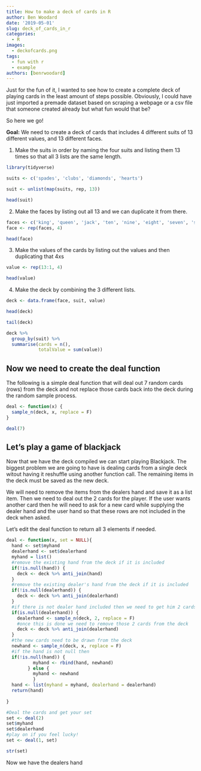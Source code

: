 ```yaml
---
title: How to make a deck of cards in R
author: Ben Woodard
date: '2019-05-01'
slug: deck_of_cards_in_r
categories:
  - R
images:
  - deckofcards.png
tags:
  - fun with r
  - example
authors: [benrwoodard]
---
```

Just for the fun of it, I wanted to see how to create a complete deck of playing cards in the least amount of steps possible.  Obviously, I could have just imported a premade dataset based on scraping a webpage or a csv file that someone created already but what fun would that be? 

So here we go!

**Goal:**
We need to create a deck of cards that includes 4 different suits of 13 different values, and 13 different faces.

1. Make the suits in order by naming the four suits and listing them 13 times so that all 3 lists are the same length.

```r
library(tidyverse)
```


```r
suits <- c('spades', 'clubs', 'diamonds', 'hearts')

suit <- unlist(map(suits, rep, 13))

head(suit)

```

2. Make the faces by listing out all 13 and we can duplicate it from there.

```r
faces <- c('king', 'queen', 'jack', 'ten', 'nine', 'eight', 'seven', 'six', 'five', 'four', 'three', 'two', 'ace')
face <- rep(faces, 4)

head(face)
```

3. Make the values of the cards by listing out the values and then duplicating that 4xs

```r
value <- rep(13:1, 4)

head(value)

```

4.  Make the deck by combining the 3 different lists.
```r
deck <- data.frame(face, suit, value)

head(deck)

tail(deck)

deck %>%
  group_by(suit) %>%
  summarise(cards = n(),
            totalValue = sum(value))


```
## Now we need to create the deal function

The following is a simple deal function that will deal out 7 random cards (rows) from the deck and not replace those cards back into the deck during the random sample process.
```r
deal <- function(x) {
  sample_n(deck, x, replace = F)
}

deal(7)


```

## Let's play a game of blackjack

Now that we have the deck compiled we can start playing Blackjack.  The biggest problem we are going to have is dealing cards from a single deck witout having it reshuffle using another function call.  The remaining items in the deck must be saved as the new deck.

We will need to remove the items from the dealers hand and save it as a list item. Then we need to deal out the 2 cards for the player. If the user wants another card then he will need to ask for a new card while supplying the dealer hand and the user hand so that these rows are not included in the deck when asked.

Let's edit the deal function to return all 3 elements if needed.

```r
deal <- function(x, set = NULL){
  hand <- set$myhand
  dealerhand <- set$dealerhand
  myhand = list()
  #remove the existing hand from the deck if it is included
  if(!is.null(hand)) {
    deck <- deck %>% anti_join(hand)
  }
  #remove the existing dealer's hand from the deck if it is included
  if(!is.null(dealerhand)) {
    deck <- deck %>% anti_join(dealerhand)
  }
  #if there is not dealer hand included then we need to get him 2 cards
  if(is.null(dealerhand)) {
    dealerhand <- sample_n(deck, 2, replace = F)
    #once this is done we need to remove those 2 cards from the deck
    deck <- deck %>% anti_join(dealerhand)
  }
  #the new cards need to be drawn from the deck
  newhand <- sample_n(deck, x, replace = F)
  #if the hand is not null then 
  if(!is.null(hand)) {
          myhand <- rbind(hand, newhand) 
        } else {
          myhand <- newhand
          }
  hand <- list(myhand = myhand, dealerhand = dealerhand)
  return(hand)
  
}

#Deal the cards and get your set
set <- deal(2)
set$myhand
set$dealerhand
#play on if you feel lucky!
set <- deal(1, set)

str(set)

```
Now we have the dealers hand


